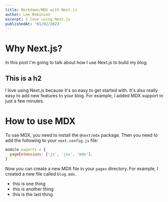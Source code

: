 ```yaml
---
title: Markdown/MDX with Next.js
author: Lee Robinson
excerpt: I love using Next.js
publishedAt: '01/02/2023'
---
```


# Why Next.js?

In this post I'm going to talk about how I use Next.js to build my blog.

## This is a h2

I love using Next.js because it's so easy to get started with. It's also really easy to add new features to your blog. For example, I added MDX support in just a few minutes.

# How to use MDX

To use MDX, you need to install the `@next/mdx` package. Then you need to add the following to your `next.config.js` file:

```js
module.exports = {
  pageExtensions: ['js', 'jsx', 'mdx'],
}
```

Now you can create a new MDX file in your `pages` directory. For example, I created a new file called `blog.mdx`.
- this is one thing
- this is another thing
- this is the last thing
